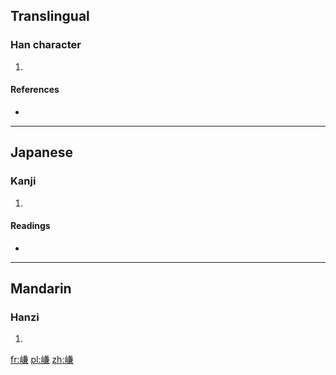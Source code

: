 ==Translingual==

===Han character===
{{Han char|rn=46|rad=山|as=10|sn=13|four=|canj=山廿X金 (UTXC)|ids=⿰[[山]][[兼]]}}

# {{defn|Han|sort=山10}}

====References====
* {{Han ref|kx=0317.430|dkj=08365|dj=0618.120|hdz=10792.060|uh=5D70|ud=23920}}

----

==Japanese==

===Kanji===
{{ja-kanji|grade=|rs=山10}}

# {{defn|lang=ja|sort=山10}}

====Readings====
* {{ja-readings|on=[[けん]] (ken), [[かん]] (kan)|kun=[[やまのたくいさま]] (yamanotakuisama)}}

----

==Mandarin==

===Hanzi===
{{cmn-hanzi|pin=[[qiǎn]] ([[qian3]]), [[cī]] ([[ci1]])|wg=ch'ien<sup>3</sup>, tz'u<sup>1</sup>}}

# {{defn|lang=cmn|sort=山10}}

[[fr:嵰]]
[[pl:嵰]]
[[zh:嵰]]